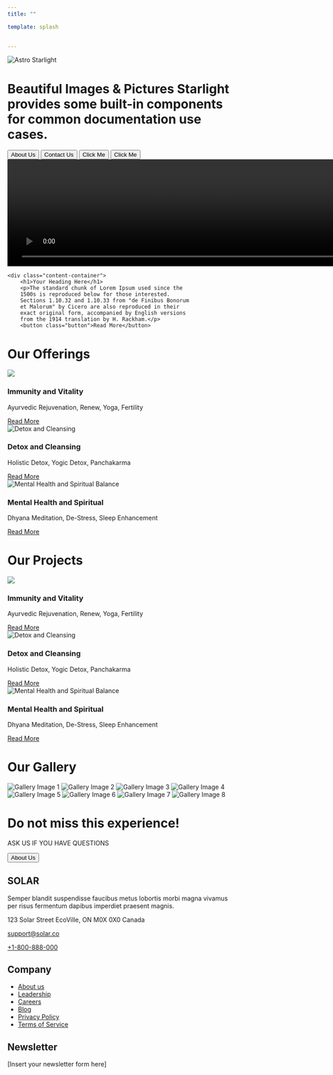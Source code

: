 ```yaml
---
title: ""

template: splash

  
---
```


 <div class="image-container">
        <img src="https://images.pexels.com/photos/326212/pexels-photo-326212.jpeg?auto=compress&cs=tinysrgb&w=600" alt="Astro Starlight" />
        <div class="overlay">
            <div class="text"><h1>Beautiful Images & Pictures Starlight provides some built-in components for common documentation use cases. </h1></div>
            <div id="butns">
                <button class="button">About Us</button>
                <button class="button">Contact Us</button>
                <button class="button">Click Me</button>
                <button class="button">Click Me</button>
            </div>
        </div>
 </div>
<div id="box">
    <div class="video-container">
        <video  class="video"width="2120" height="240" controls>
            <source src="https://www.w3schools.com/tags/movie.mp4" type="video/mp4" />
            <source src="" type="video/ogg" />
            Your browser does not support the video tag.
        </video>  
    </div>

    <div class="content-container">
        <h1>Your Heading Here</h1>
        <p>The standard chunk of Lorem Ipsum used since the 
        1500s is reproduced below for those interested. 
        Sections 1.10.32 and 1.10.33 from "de Finibus Bonorum 
        et Malorum" by Cicero are also reproduced in their 
        exact original form, accompanied by English versions 
        from the 1914 translation by H. Rackham.</p>
        <button class="button">Read More</button>
   </div>
</div>
<div id="our-offering-container">
  <h1 >Our Offerings</h1>
  <div class="card-container"> 
    <div class="card" id="first-card">
        <img src="https://images.pexels.com/photos/906150/pexels-photo-906150.jpeg?auto=compress&cs=tinysrgb&w=600"/>
        <h3>Immunity and Vitality</h3>
        <p>Ayurvedic Rejuvenation, Renew, Yoga, Fertility</p>
        <a href="#">Read More</a>
    </div>
    <div class="card">
        <img src="https://images.pexels.com/photos/906150/pexels-photo-906150.jpeg?auto=compress&cs=tinysrgb&w=600" alt="Detox and Cleansing"/>
        <h3>Detox and Cleansing</h3>
        <p>Holistic Detox, Yogic Detox, Panchakarma</p>
        <a href="#">Read More</a>
    </div>
    <div class="card">
        <img src="https://images.pexels.com/photos/906150/pexels-photo-906150.jpeg?auto=compress&cs=tinysrgb&w=600" alt="Mental Health and Spiritual Balance"/>
        <h3>Mental Health and Spiritual </h3>
        <p>Dhyana Meditation, De-Stress, Sleep Enhancement</p>
        <a href="#">Read More</a>
    </div>   
  </div>
</div>
<div id="our-project-container">
  <h1 >Our Projects</h1>
  <div class="card-container"> 
     <div class="card" id="first-card">
        <img src="https://images.pexels.com/photos/906150/pexels-photo-906150.jpeg?auto=compress&cs=tinysrgb&w=600"/>
        <h3>Immunity and Vitality</h3>
        <p>Ayurvedic Rejuvenation, Renew, Yoga, Fertility</p>
        <a href="#">Read More</a>
     </div>
     <div class="card">
        <img src="https://images.pexels.com/photos/906150/pexels-photo-906150.jpeg?auto=compress&cs=tinysrgb&w=600" alt="Detox and Cleansing"/>
        <h3>Detox and Cleansing</h3>
        <p>Holistic Detox, Yogic Detox, Panchakarma</p>
        <a href="#">Read More</a>
     </div>
     <div class="card">
        <img src="https://images.pexels.com/photos/906150/pexels-photo-906150.jpeg?auto=compress&cs=tinysrgb&w=600" alt="Mental Health and Spiritual Balance"/>
        <h3>Mental Health and Spiritual </h3>
        <p>Dhyana Meditation, De-Stress, Sleep Enhancement</p>
        <a href="#">Read More</a>
     </div>   
    </div>
</div>

<div id="gallery">
        <h1>Our Gallery</h1>
        <div class="gallery-grid">
            <img id="gallery-image" src="https://images.pexels.com/photos/417074/pexels-photo-417074.jpeg?auto=compress&cs=tinysrgb&w=600" alt="Gallery Image 1"/>
            <img id="gallery-image" src="https://images.pexels.com/photos/462162/pexels-photo-462162.jpeg?auto=compress&cs=tinysrgb&w=600" alt="Gallery Image 2"/>
            <img id="gallery-image"  src="https://images.pexels.com/photos/417074/pexels-photo-417074.jpeg?auto=compress&cs=tinysrgb&w=600" alt="Gallery Image 3"/>
            <img id="gallery-image"  src="https://images.pexels.com/photos/668465/pexels-photo-668465.jpeg?auto=compress&cs=tinysrgb&w=600" alt="Gallery Image 4"/>
            <img id="gallery-image"  src="https://images.pexels.com/photos/355465/pexels-photo-355465.jpeg?auto=compress&cs=tinysrgb&w=600" alt="Gallery Image 5"/>
            <img id="gallery-image"  src="https://images.pexels.com/photos/884788/pexels-photo-884788.jpeg?auto=compress&cs=tinysrgb&w=600" alt="Gallery Image 6"/>
            <img id="gallery-image"  src="https://images.pexels.com/photos/639086/pexels-photo-639086.jpeg?auto=compress&cs=tinysrgb&w=600" alt="Gallery Image 7"/>
            <img id="gallery-image"  src="https://images.pexels.com/photos/414061/pexels-photo-414061.jpeg?auto=compress&cs=tinysrgb&w=600" alt="Gallery Image 8"/>
        </div>
</div>

 <div id="hero-section">
    <div>
        <h1 >Do not miss this experience!</h1>
        <p id="hero-text">ASK US IF YOU HAVE QUESTIONS</p>
    </div>
        <button class="btn-about-us">About Us</button>
    </div>
    <footer id="footer"> 
        <div class="footer-container">
            <div class="footer-section"  id="first-section">
                <h2>SOLAR</h2>
                <p>Semper blandit suspendisse faucibus metus lobortis morbi magna vivamus per risus fermentum dapibus imperdiet praesent magnis.</p>
                <p>123 Solar Street EcoVille, ON M0X 0X0 Canada</p>
                <p><a href="mailto:support@solar.co">support@solar.co</a></p>
                <p><a href="tel:+1800888000">+1-800-888-000</a></p>
                <div class="social-icons">
                    <a href="#"> <Icon  class="icon"name="instagram" /></a>
                    <a href="#"><Icon  class="icon" name="twitter" /></a>
                    <a href="#"><Icon class="icon" name="facebook" /></a>
                </div>
            </div>
            <div class="footer-section">
                <h2>Company</h2>
                <ul>
                    <li><a href="#">About us</a></li>
                    <li><a href="#">Leadership</a></li>
                    <li><a href="#">Careers</a></li>
                    <li><a href="#">Blog</a></li>
                    <li><a href="#">Privacy Policy</a></li>
                    <li><a href="#">Terms of Service</a></li>
                </ul>
            </div>
            <div class="footer-section">
                <h2>Newsletter</h2>
                <p>[Insert your newsletter form here]</p>
            </div>
        </div>
    </footer>








